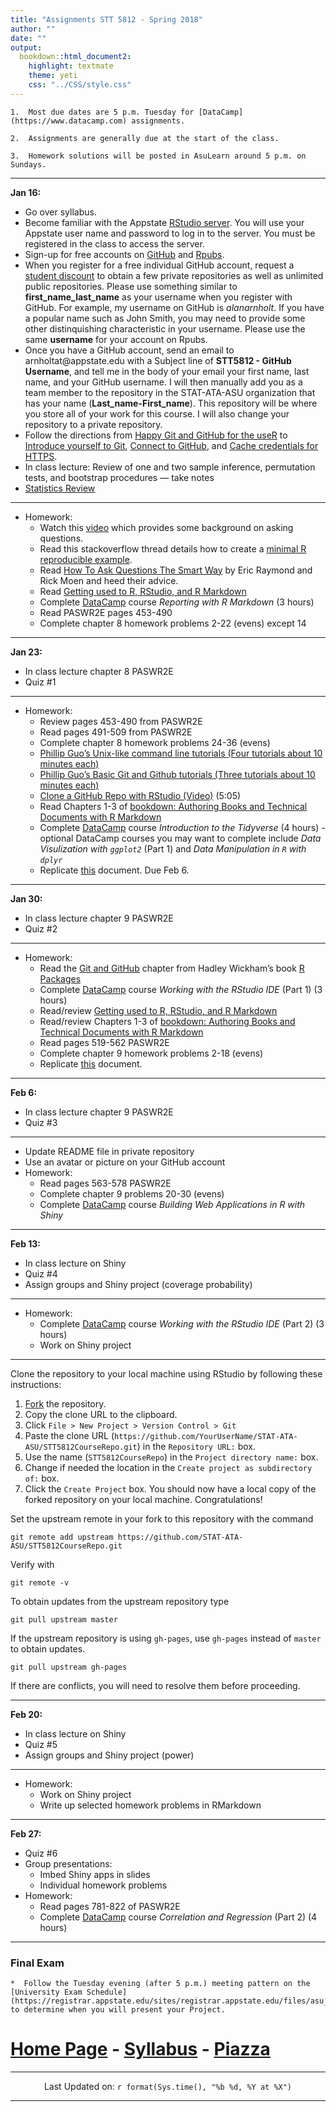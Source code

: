 ```yaml
---
title: "Assignments STT 5812 - Spring 2018"
author: ""
date: ""
output: 
  bookdown::html_document2: 
    highlight: textmate
    theme: yeti
    css: "../CSS/style.css"
---
```


```block2
1.  Most due dates are 5 p.m. Tuesday for [DataCamp](https://www.datacamp.com) assignments.

2.  Assignments are generally due at the start of the class.  

3.  Homework solutions will be posted in AsuLearn around 5 p.m. on Sundays.
```  

_______________

**Jan 16:**

* Go over syllabus.
* Become familiar with the Appstate [RStudio server](https://mathr.math.appstate.edu/). You will use your Appstate user name and password to log in to the server.  You must be registered in the class to access the server.
* Sign-up for free accounts on [GitHub](https://github.com) and [Rpubs](https://rpubs.com).
* When you register for a free individual GitHub account, request a [student discount](https://education.github.com) to obtain a few private repositories as well as unlimited public repositories.  Please use something similar to **first_name_last_name** as your username when you register with GitHub.  For example, my username on GitHub is *alanarnholt*. If you have a popular name such as John Smith, you may need to provide some other distinquishing characteristic in your username.  Please use the same **username** for your account on Rpubs. 
* Once you have a GitHub account, send an email to arnholtat@appstate.edu with a Subject line of **STT5812 - GitHub Username**, and tell me in the body of your email your first name, last name, and your GitHub username.  I will then manually add you as a team member to the repository in the STAT-ATA-ASU organization that has your name (**Last_name-First_name**).  This repository will be where you store all of your work for this course.  I will also change your repository to a private repository.
* Follow the directions from [Happy Git and GitHub for the useR](http://happygitwithr.com/) to [Introduce yourself to Git](http://happygitwithr.com/hello-git.html), [Connect to GitHub](http://happygitwithr.com/push-pull-github.html), and [Cache credentials for HTTPS](http://happygitwithr.com/credential-caching.html).
* In class lecture: Review of one and two sample inference, permutation tests, and bootstrap procedures --- take notes
* [Statistics Review](../../STT3851ClassRepo/Rmarkdown/StatReview.html)

------------------

* Homework: 
    + Watch this [video](https://www.youtube.com/watch?v=ZFaWxxzouCY&list=PLjTlxb-wKvXNSDfcKPFH2gzHGyjpeCZmJ&index=3) which provides some background on asking questions.  
    + Read this stackoverflow thread details how to create a [minimal R reproducible example](http://stackoverflow.com/questions/5963269/how-to-make-a-great-r-reproducible-example/5963610#5963610). 
    + Read [How To Ask Questions The Smart Way](http://www.catb.org/~esr/faqs/smart-questions.html) by Eric Raymond and Rick Moen and heed their advice.
    + Read [Getting used to R, RStudio, and R Markdown](https://ismayc.github.io/rbasics-book/)
    + Complete [DataCamp](https://datacamp.com) course _Reporting with R Markdown_ (3 hours)
    + Read PASWR2E pages 453-490
    + Complete chapter 8 homework problems 2-22 (evens) except 14

--------------

**Jan 23:**

* In class lecture chapter 8 PASWR2E
* Quiz #1

--------------

* Homework:
     + Review pages 453-490 from PASWR2E 
     + Read pages 491-509 from PASWR2E 
     + Complete chapter 8 homework problems 24-36 (evens) 
     + [Phillip Guo's Unix-like command line tutorials (Four tutorials about 10 minutes each)](http://www.pgbovine.net/command-line-tutorial.htm)
     + [Phillip Guo's Basic Git and Github tutorials (Three tutorials about 10 minutes each)](http://www.pgbovine.net/git-tutorial.htm)
     + [Clone a GitHub Repo with RStudio (Video)](https://www.youtube.com/watch?v=YxZ8J2rqhEM) (5:05)
     + Read Chapters 1-3 of [bookdown: Authoring Books and Technical Documents with R Markdown](https://bookdown.org/yihui/bookdown/)
     + Complete [DataCamp](https://datacamp.com) course _Introduction to the Tidyverse_ (4 hours) - optional DataCamp courses you may want to complete include _Data Visulization with `ggplot2`_ (Part 1) and _Data Manipulation in `R` with `dplyr`_
     + Replicate [this](../Rmarkdown/RmarkdownAssignment.html) document. Due Feb 6. 
     
--------------

**Jan 30:**

* In class lecture chapter 9 PASWR2E
* Quiz #2

--------------

* Homework:
    + Read the [Git and GitHub](http://r-pkgs.had.co.nz/git.html) chapter from Hadley Wickham's book [R Packages](http://r-pkgs.had.co.nz/)
    + Complete [DataCamp](https://datacamp.com) course _Working with the RStudio IDE_ (Part 1) (3 hours)
    + Read/review [Getting used to R, RStudio, and R Markdown](https://ismayc.github.io/rbasics-book/)
    + Read/review Chapters 1-3 of [bookdown: Authoring Books and Technical Documents with R Markdown](https://bookdown.org/yihui/bookdown/)
    + Read pages 519-562 PASWR2E
    + Complete chapter 9 homework problems 2-18 (evens)
    + Replicate [this](../Rmarkdown/RmarkdownAssignment.html) document. 
    
--------------

**Feb 6:**

* In class lecture chapter 9 PASWR2E
* Quiz #3

--------------

* Update README file in private repository
* Use an avatar or picture on your GitHub account
* Homework:
    + Read pages 563-578 PASWR2E
    + Complete chapter 9 problems 20-30 (evens)
    + Complete [DataCamp](https://datacamp.com) course _Building Web Applications in R with Shiny_

--------------

**Feb 13:**

* In class lecture on Shiny
* Quiz #4
* Assign groups and Shiny project (coverage probability)

--------------

* Homework:
    + Complete [DataCamp](https://www.datacamp.com) course _Working with the RStudio IDE_ (Part 2) (3 hours)
    + Work on Shiny project
    

-------------

Clone the repository to your local machine using RStudio by following these instructions:

1. [Fork](https://help.github.com/articles/fork-a-repo/) the repository.
2. Copy the clone URL to the clipboard.
3. Click `File > New Project > Version Control > Git`
4. Paste the clone URL (`https://github.com/YourUserName/STAT-ATA-ASU/STT5812CourseRepo.git`) in the `Repository URL:` box.
5. Use the name (`STT5812CourseRepo`) in the `Project directory name:` box.
6. Change if needed the location in the `Create project as subdirectory of:` box.
7. Click the `Create Project` box.  You should now have a local copy of the forked repository on your local machine.  Congratulations! 

Set the upstream remote in your fork to this repository with the command
```
git remote add upstream https://github.com/STAT-ATA-ASU/STT5812CourseRepo.git
```
Verify with
```
git remote -v
```
To obtain updates from the upstream repository type
```
git pull upstream master
```
If the upstream repository is using `gh-pages`, use `gh-pages` instead of `master` to obtain updates.
```
git pull upstream gh-pages
```
If there are conflicts, you will need to resolve them before proceeding.

--------------

**Feb 20:**

* In class lecture on Shiny
* Quiz #5
* Assign groups and Shiny project (power)

--------------

* Homework:
    + Work on Shiny project
    + Write up selected homework problems in RMarkdown

--------------

**Feb 27:**

* Quiz #6
* Group presentations:
    + Imbed Shiny apps in slides
    + Individual homework problems

* Homework:
     + Read pages 781-822 of PASWR2E
     + Complete [DataCamp](https://www.datacamp.com) course _Correlation and Regression_ (Part 2) (4 hours)
     
--------------

### Final Exam {-}

```block
*  Follow the Tuesday evening (after 5 p.m.) meeting pattern on the [University Exam Schedule](https://registrar.appstate.edu/sites/registrar.appstate.edu/files/asu_spring_2018_exam_schedule.pdf) to determine when you will present your Project.
```



# [Home Page](http://stat-ata-asu.github.io/STT5812CourseRepo/) - [Syllabus](http://stat-ata-asu.github.io/STT5812CourseRepo/Syllabus/STT5812SyllabusSpring2018.html) - [Piazza](https://piazza.com/appstate/spring2018/stt/home) {-}

________________

<center> Last Updated on: `r format(Sys.time(), "%b %d, %Y at %X")` </center>

________________
